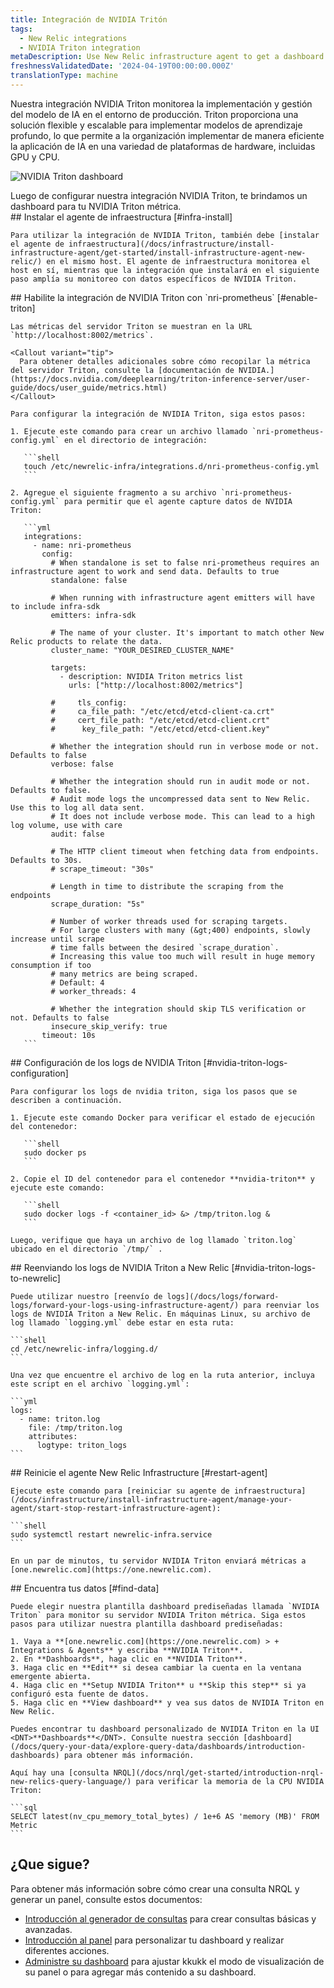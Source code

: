 ```yaml
---
title: Integración de NVIDIA Tritón
tags:
  - New Relic integrations
  - NVIDIA Triton integration
metaDescription: Use New Relic infrastructure agent to get a dashboard with metrics from your NVIDIA Triton.
freshnessValidatedDate: '2024-04-19T00:00:00.000Z'
translationType: machine
---
```



Nuestra integración NVIDIA Triton monitorea la implementación y gestión del modelo de IA en el entorno de producción. Triton proporciona una solución flexible y escalable para implementar modelos de aprendizaje profundo, lo que permite a la organización implementar de manera eficiente la aplicación de IA en una variedad de plataformas de hardware, incluidas GPU y CPU.

<img
  title="NVIDIA Triton dashboard"
  alt="NVIDIA Triton dashboard"
  src={tritonDashboard}
/>

<figcaption>
  Luego de configurar nuestra integración NVIDIA Triton, te brindamos un dashboard para tu NVIDIA Triton métrica.
</figcaption>

<Steps>
  <Step>
    ## Instalar el agente de infraestructura [#infra-install]

    Para utilizar la integración de NVIDIA Triton, también debe [instalar el agente de infraestructura](/docs/infrastructure/install-infrastructure-agent/get-started/install-infrastructure-agent-new-relic/) en el mismo host. El agente de infraestructura monitorea el host en sí, mientras que la integración que instalará en el siguiente paso amplía su monitoreo con datos específicos de NVIDIA Triton.
  </Step>

  <Step>
    ## Habilite la integración de NVIDIA Triton con `nri-prometheus` [#enable-triton]

    Las métricas del servidor Triton se muestran en la URL `http://localhost:8002/metrics`.

    <Callout variant="tip">
      Para obtener detalles adicionales sobre cómo recopilar la métrica del servidor Triton, consulte la [documentación de NVIDIA.](https://docs.nvidia.com/deeplearning/triton-inference-server/user-guide/docs/user_guide/metrics.html)
    </Callout>

    Para configurar la integración de NVIDIA Triton, siga estos pasos:

    1. Ejecute este comando para crear un archivo llamado `nri-prometheus-config.yml` en el directorio de integración:

       ```shell
       touch /etc/newrelic-infra/integrations.d/nri-prometheus-config.yml
       ```

    2. Agregue el siguiente fragmento a su archivo `nri-prometheus-config.yml` para permitir que el agente capture datos de NVIDIA Triton:

       ```yml
       integrations:
         - name: nri-prometheus
           config:
             # When standalone is set to false nri-prometheus requires an infrastructure agent to work and send data. Defaults to true
             standalone: false

             # When running with infrastructure agent emitters will have to include infra-sdk
             emitters: infra-sdk

             # The name of your cluster. It's important to match other New Relic products to relate the data.
             cluster_name: "YOUR_DESIRED_CLUSTER_NAME"

             targets:
               - description: NVIDIA Triton metrics list
                 urls: ["http://localhost:8002/metrics"]

             #     tls_config:
             #     ca_file_path: "/etc/etcd/etcd-client-ca.crt"
             #     cert_file_path: "/etc/etcd/etcd-client.crt"
             #      key_file_path: "/etc/etcd/etcd-client.key"

             # Whether the integration should run in verbose mode or not. Defaults to false
             verbose: false

             # Whether the integration should run in audit mode or not. Defaults to false.
             # Audit mode logs the uncompressed data sent to New Relic. Use this to log all data sent.
             # It does not include verbose mode. This can lead to a high log volume, use with care
             audit: false

             # The HTTP client timeout when fetching data from endpoints. Defaults to 30s.
             # scrape_timeout: "30s"

             # Length in time to distribute the scraping from the endpoints
             scrape_duration: "5s"

             # Number of worker threads used for scraping targets.
             # For large clusters with many (&gt;400) endpoints, slowly increase until scrape
             # time falls between the desired `scrape_duration`.
             # Increasing this value too much will result in huge memory consumption if too
             # many metrics are being scraped.
             # Default: 4
             # worker_threads: 4

             # Whether the integration should skip TLS verification or not. Defaults to false
             insecure_skip_verify: true
           timeout: 10s
       ```
  </Step>

  <Step>
    ## Configuración de los logs de NVIDIA Triton [#nvidia-triton-logs-configuration]

    Para configurar los logs de nvidia triton, siga los pasos que se describen a continuación.

    1. Ejecute este comando Docker para verificar el estado de ejecución del contenedor:

       ```shell
       sudo docker ps
       ```

    2. Copie el ID del contenedor para el contenedor **nvidia-triton** y ejecute este comando:

       ```shell
       sudo docker logs -f <container_id> &> /tmp/triton.log &
       ```

    Luego, verifique que haya un archivo de log llamado `triton.log` ubicado en el directorio `/tmp/` .
  </Step>

  <Step>
    ## Reenviando los logs de NVIDIA Triton a New Relic [#nvidia-triton-logs-to-newrelic]

    Puede utilizar nuestro [reenvío de logs](/docs/logs/forward-logs/forward-your-logs-using-infrastructure-agent/) para reenviar los logs de NVIDIA Triton a New Relic. En máquinas Linux, su archivo de log llamado `logging.yml` debe estar en esta ruta:

    ```shell
    cd /etc/newrelic-infra/logging.d/
    ```

    Una vez que encuentre el archivo de log en la ruta anterior, incluya este script en el archivo `logging.yml`:

    ```yml
    logs:
      - name: triton.log
        file: /tmp/triton.log
        attributes:
          logtype: triton_logs
    ```
  </Step>

  <Step>
    ## Reinicie el agente New Relic Infrastructure [#restart-agent]

    Ejecute este comando para [reiniciar su agente de infraestructura](/docs/infrastructure/install-infrastructure-agent/manage-your-agent/start-stop-restart-infrastructure-agent):

    ```shell
    sudo systemctl restart newrelic-infra.service
    ```

    En un par de minutos, tu servidor NVIDIA Triton enviará métricas a [one.newrelic.com](https://one.newrelic.com).
  </Step>

  <Step>
    ## Encuentra tus datos [#find-data]

    Puede elegir nuestra plantilla dashboard prediseñadas llamada `NVIDIA Triton` para monitor su servidor NVIDIA Triton métrica. Siga estos pasos para utilizar nuestra plantilla dashboard prediseñadas:

    1. Vaya a **[one.newrelic.com](https://one.newrelic.com) > + Integrations & Agents** y escriba **NVIDIA Triton**.
    2. En **Dashboards**, haga clic en **NVIDIA Triton**.
    3. Haga clic en **Edit** si desea cambiar la cuenta en la ventana emergente abierta.
    4. Haga clic en **Setup NVIDIA Triton** u **Skip this step** si ya configuró esta fuente de datos.
    5. Haga clic en **View dashboard** y vea sus datos de NVIDIA Triton en New Relic.

    Puedes encontrar tu dashboard personalizado de NVIDIA Triton en la UI <DNT>**Dashboards**</DNT>. Consulte nuestra sección [dashboard](/docs/query-your-data/explore-query-data/dashboards/introduction-dashboards) para obtener más información.

    Aquí hay una [consulta NRQL](/docs/nrql/get-started/introduction-nrql-new-relics-query-language/) para verificar la memoria de la CPU NVIDIA Triton:

    ```sql
    SELECT latest(nv_cpu_memory_total_bytes) / 1e+6 AS 'memory (MB)' FROM Metric
    ```
  </Step>
</Steps>

## ¿Que sigue?

Para obtener más información sobre cómo crear una consulta NRQL y generar un panel, consulte estos documentos:

* [Introducción al generador de consultas](/docs/query-your-data/explore-query-data/query-builder/introduction-query-builder) para crear consultas básicas y avanzadas.
* [Introducción al panel](/docs/query-your-data/explore-query-data/dashboards/introduction-dashboards) para personalizar tu dashboard y realizar diferentes acciones.
* [Administre su dashboard](/docs/query-your-data/explore-query-data/dashboards/manage-your-dashboard) para ajustar kkukk el modo de visualización de su panel o para agregar más contenido a su dashboard.